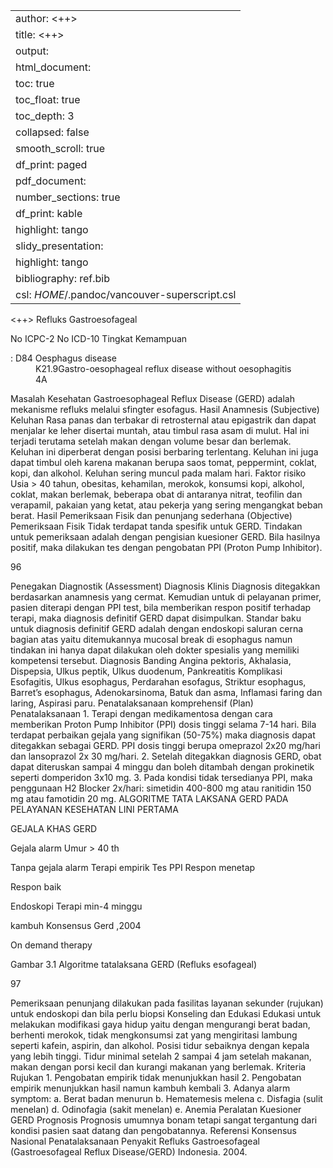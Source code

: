 
---
author: <++>
title: <++>
output:
  html_document:
    toc: true
    toc_float: true
    toc_depth: 3
    collapsed: false
    smooth_scroll: true
    df_print: paged
  pdf_document:
    number_sections: true
    df_print: kable
    highlight: tango
  slidy_presentation:
    highlight: tango
bibliography: ref.bib
csl: $HOME$/.pandoc/vancouver-superscript.csl
---

<++>
Refluks Gastroesofageal

No ICPC-2
No ICD-10
Tingkat Kemampuan

: D84 Oesphagus disease
: K21.9Gastro-oesophageal reflux disease without
oesophagitis
: 4A

Masalah Kesehatan
Gastroesophageal Reflux Disease (GERD) adalah mekanisme refluks melalui
sfingter esofagus.
Hasil Anamnesis (Subjective)
Keluhan
Rasa panas dan terbakar di retrosternal atau epigastrik dan dapat menjalar ke
leher disertai muntah, atau timbul rasa asam di mulut. Hal ini terjadi terutama
setelah makan dengan volume besar dan berlemak. Keluhan ini diperberat
dengan posisi berbaring terlentang. Keluhan ini juga dapat timbul oleh karena
makanan berupa saos tomat, peppermint, coklat, kopi, dan alkohol. Keluhan
sering muncul pada malam hari.
Faktor risiko
Usia > 40 tahun, obesitas, kehamilan, merokok, konsumsi kopi, alkohol, coklat,
makan berlemak, beberapa obat di antaranya nitrat, teofilin dan verapamil,
pakaian yang ketat, atau pekerja yang sering mengangkat beban berat.
Hasil Pemeriksaan Fisik dan penunjang sederhana (Objective)
Pemeriksaan Fisik
Tidak terdapat tanda spesifik untuk GERD. Tindakan untuk pemeriksaan
adalah dengan pengisian kuesioner GERD. Bila hasilnya positif, maka
dilakukan tes dengan pengobatan PPI (Proton Pump Inhibitor).

96

Penegakan Diagnostik (Assessment)
Diagnosis Klinis
Diagnosis ditegakkan berdasarkan anamnesis yang cermat. Kemudian untuk
di pelayanan primer, pasien diterapi dengan PPI test, bila memberikan respon
positif terhadap terapi, maka diagnosis definitif GERD dapat disimpulkan.
Standar baku untuk diagnosis definitif GERD adalah dengan endoskopi
saluran cerna bagian atas yaitu ditemukannya mucosal break di esophagus
namun tindakan ini hanya dapat dilakukan oleh dokter spesialis yang memiliki
kompetensi tersebut.
Diagnosis Banding
Angina pektoris, Akhalasia, Dispepsia, Ulkus peptik, Ulkus duodenum,
Pankreatitis
Komplikasi
Esofagitis, Ulkus esophagus, Perdarahan esofagus, Striktur esophagus,
Barret’s esophagus, Adenokarsinoma, Batuk dan asma, Inflamasi faring dan
laring, Aspirasi paru.
Penatalaksanaan komprehensif (Plan)
Penatalaksanaan
1. Terapi dengan medikamentosa dengan cara memberikan Proton Pump
Inhibitor (PPI) dosis tinggi selama 7-14 hari. Bila terdapat perbaikan gejala
yang signifikan (50-75%) maka diagnosis dapat ditegakkan sebagai
GERD. PPI dosis tinggi berupa omeprazol 2x20 mg/hari dan lansoprazol
2x 30 mg/hari.
2. Setelah ditegakkan diagnosis GERD, obat dapat diteruskan sampai 4
minggu dan boleh ditambah dengan prokinetik seperti domperidon 3x10
mg.
3. Pada kondisi tidak tersedianya PPI, maka penggunaan H2 Blocker 2x/hari:
simetidin 400-800 mg atau ranitidin 150 mg atau famotidin 20 mg.
ALGORITME TATA LAKSANA GERD PADA
PELAYANAN KESEHATAN LINI PERTAMA

GEJALA KHAS GERD

Gejala alarm
Umur > 40 th

Tanpa gejala alarm
Terapi empirik
Tes PPI
Respon menetap

Respon baik

Endoskopi
Terapi min-4 minggu

kambuh
Konsensus Gerd ,2004

On demand therapy

Gambar 3.1 Algoritme tatalaksana GERD (Refluks esofageal)

97

Pemeriksaan penunjang dilakukan pada fasilitas layanan sekunder (rujukan)
untuk endoskopi dan bila perlu biopsi
Konseling dan Edukasi
Edukasi untuk melakukan modifikasi gaya hidup yaitu dengan mengurangi
berat badan, berhenti merokok, tidak mengkonsumsi zat yang mengiritasi
lambung seperti kafein, aspirin, dan alkohol. Posisi tidur sebaiknya dengan
kepala yang lebih tinggi. Tidur minimal setelah 2 sampai 4 jam setelah
makanan, makan dengan porsi kecil dan kurangi makanan yang berlemak.
Kriteria Rujukan
1. Pengobatan empirik tidak menunjukkan hasil
2. Pengobatan empirik menunjukkan hasil namun kambuh kembali
3. Adanya alarm symptom:
a. Berat badan menurun
b. Hematemesis melena
c. Disfagia (sulit menelan)
d. Odinofagia (sakit menelan)
e. Anemia
Peralatan
Kuesioner GERD
Prognosis
Prognosis umumnya bonam tetapi sangat tergantung dari kondisi pasien saat
datang dan pengobatannya.
Referensi
Konsensus Nasional Penatalaksanaan Penyakit Refluks Gastroesofageal
(Gastroesofageal Reflux Disease/GERD) Indonesia. 2004.
